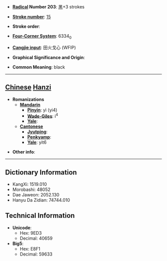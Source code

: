 * '''[[Wiktionary:Chinese radical index| Radical]] Number 203''': [[Wiktionary:Chinese radical index 黑|黑]]+3 strokes

* '''[[Wiktionary:Chinese total strokes index|Stroke number]]''': [[Wiktionary:Chinese total strokes index 15|15]]

* '''Stroke order''': 

* '''[[Wiktionary:Chinese four corner index|Four-Corner System]]''': 6334<sub>0</sub>

* '''[[Wiktionary:Chinese Cangjie index|Cangjie input]]''': 田火戈心 (WFIP)

* '''Graphical Significance and Origin''': 

* '''Common Meaning''': black

----

== [[Chinese]] [[Hanzi]] ==

* '''Romanizations'''
** '''[[Mandarin]]'''
*** '''[[Pinyin]]''': yì (yi4)
*** '''[[Wade-Giles]]''': i<sup>4</sup>
*** '''[[Yale]]''': 
** '''[[Cantonese]]'''
*** '''[[Jyutping]]''':
*** '''[[Penkyamp]]''': 
*** '''[[Yale]]''': yit6

* '''Other info''': 

----

== Dictionary Information ==

* KangXi: 1519.010
* Morobashi: 48052
* Dae Jaweon: 2052.130
* Hanyu Da Zidian: 74744.010

== Technical Information ==

* '''Unicode''':
** Hex: 9ED3
** Decimal: 40659
* '''Big5''':
** Hex: E8F1
** Decimal: 59633